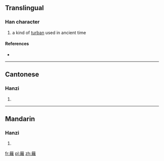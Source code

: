 ==Translingual==

===Han character===
{{Han char|rn=13|rad=冂|as=20|sn=22|four=|canj=日卜月土 (AYBG)}}

# a kind of [[turban]] used in ancient time

====References====
* {{Han ref|kx=0130.100|hdz=21542.110|uh=34BF|ud=13503}}

----

==Cantonese==

===Hanzi===
{{yue-hanzi|jyut=|y=lei4}}

# {{defn|lang=yue|sort=冂20}}

----

==Mandarin==

===Hanzi===
{{cmn-hanzi|pin=[[lí]] ([[li2]]), [[lì]] ([[li4]])|wg=li<sup>2</sup>, li<sup>4</sup>}}

# {{defn|lang=cmn|sort=冂20}}

[[fr:㒿]]
[[pl:㒿]]
[[zh:㒿]]